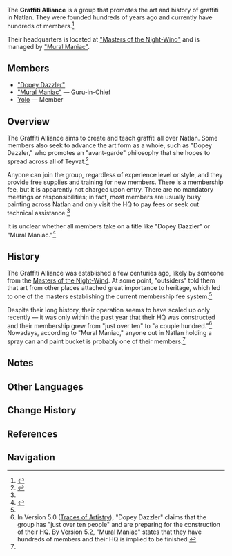 {{Faction Infobox
|image        = 
|caption      = 
|leader       = 
|founder      = 
|base         = [["Masters of the Night-Wind"]]
|region       = Natlan
}}
The '''Graffiti Alliance''' is a group that promotes the art and history of graffiti in Natlan. They were founded hundreds of years ago and currently have hundreds of members.<ref name="Maniac">{{Ref/NPC|"Mural Maniac"}}</ref>

Their headquarters is located at [["Masters of the Night-Wind"]] and is managed by [["Mural Maniac"]].

==Members==
* [["Dopey Dazzler"]]
* [["Mural Maniac"]] &mdash; Guru-in-Chief
* [[Yolo]] &mdash; Member

==Overview==
The Graffiti Alliance aims to create and teach graffiti all over Natlan. Some members also seek to advance the art form as a whole, such as "Dopey Dazzler," who promotes an "avant-garde" philosophy that she hopes to spread across all of Teyvat.<ref name="Artistry1">{{Ref/Quest|Avant-Garde Graffiti Visionary!}}</ref>

Anyone can join the group, regardless of experience level or style, and they provide free supplies and training for new members. There is a membership fee, but it is apparently not charged upon entry. There are no mandatory meetings or responsibilities; in fact, most members are usually busy painting across Natlan and only visit the HQ to pay fees or seek out technical assistance.<ref name="Maniac" />

It is unclear whether all members take on a title like "Dopey Dazzler" or "Mural Maniac."<ref>{{Ref/NPC|"Dopey Dazzler"}}</ref>

==History==
The Graffiti Alliance was established a few centuries ago, likely by someone from the [[Masters of the Night-Wind]]. At some point, "outsiders" told them that art from other places attached great importance to heritage, which led to one of the masters establishing the current membership fee system.<ref name="Maniac" />

Despite their long history, their operation seems to have scaled up only recently &mdash; it was only within the past year that their HQ was constructed and their membership grew from "just over ten" to "a couple hundred."<ref group="Note">In Version 5.0 ([[Traces of Artistry]]), "Dopey Dazzler" claims that the group has "just over ten people" and are preparing for the construction of their HQ. By Version 5.2, "Mural Maniac" states that they have hundreds of members and their HQ is implied to be finished.</ref> Nowadays, according to "Mural Maniac," anyone out in Natlan holding a spray can and paint bucket is probably one of their members.<ref name="Maniac" />

==Notes==
{{Reflist|note=1}}

==Other Languages==
{{Other Languages
|en      = Graffiti Alliance
|zhs     = 涂鸦联盟
|zhs_rm  = 
|zht     = 塗鴉聯盟
|zht_rm  = 
|zh_tl   = 
|ja      = ラクガキユニオン
|ja_rm   = 
|ja_tl   = 
|ko      = 그라피티 연맹
|ko_rm   = 
|ko_tl   = 
|es      = Alianza de las Pintadas
|es_tl   = Graffiti Alliance
|fr      = Alliance des graffeurs
|fr_tl   = Graffitist Alliance
|ru      = Альянса граффитистов
|ru_tl   = 
|th      = สมาคมกราฟฟิตี้
|th_rm   = 
|th_tl   = 
|vi      = Liên Minh Graffiti
|vi_tl   = 
|de      = Graffiti-Union
|de_tl   = 
|id      = Aliansi Grafiti
|id_tl   = Graffiti Alliance
|pt      = Aliança do Grafite
|pt_tl   = 
|tr      = Grafiti Derneği 
|tr_tl   = 
|it      = Alleanza dei graffitari
|it_tl   = Alliance of the Graffitists
}}

==Change History==
{{Change History|introduced=5.0}}

==References==
{{Reflist}}

==Navigation==
{{Faction Navbox}}